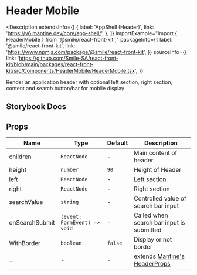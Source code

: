 # Header Mobile

<Description
  extendsInfo={[
    {
      label: 'AppShell (Header)',
      link: 'https://v6.mantine.dev/core/app-shell/',
    },
  ]}
  importExample="import { HeaderMobile } from '@smile/react-front-kit';"
  packageInfo={{
    label: '@smile/react-front-kit',
    link: 'https://www.npmjs.com/package/@smile/react-front-kit',
  }}
  sourceInfo={{
    link: 'https://github.com/Smile-SA/react-front-kit/blob/main/packages/react-front-kit/src/Components/HeaderMobile/HeaderMobile.tsx',
  }}
>
  Render an application header with optional left section, right section,
  content and search button/bar for mobile display
</Description>

## Storybook Docs

<StorybookEmbed
  storyId="3-custom-components-headermobile--docs"
  height="2110"
/>

## Props

| Name           | Type                         | Default | Description                                                                                          |
| -------------- | ---------------------------- | ------- | ---------------------------------------------------------------------------------------------------- |
| children       | `ReactNode`                  | -       | Main content of header                                                                               |
| height         | `number`                     | `90`    | Height of Header                                                                                     |
| left           | `ReactNode`                  | -       | Left section                                                                                         |
| right          | `ReactNode`                  | -       | Right section                                                                                        |
| searchValue    | `string`                     | -       | Controlled value of search bar input                                                                 |
| onSearchSubmit | `(event: FormEvent) => void` | -       | Called when search bar input is submitted                                                            |
| WithBorder     | `boolean`                    | `false` | Display or not border                                                                                |
| ...            | -                            | -       | extends [Mantine's HeaderProps](https://v6.mantine.dev/core/app-shell/?t=props#headercomponentprops) |
